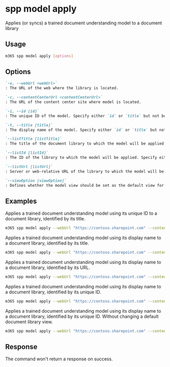 
# spp model apply

Applies (or syncs) a trained document understanding model to a document library

## Usage

```sh
m365 spp model apply [options]
```

## Options

```md definition-list
`-u, --webUrl <webUrl>`
: The URL of the web where the library is located.

`-c, --contentCenterUrl <contentCenterUrl>`
: The URL of the content center site where model is located.

`-i, --id [id]`
: The unique ID of the model. Specify either `id` or `title` but not both.

`-t, --title [title]`
: The display name of the model. Specify either `id` or `title` but not both.

`--listTitle [listTitle]`
: The title of the document library to which the model will be applied. Specify either `listTitle`, `listId`, or `listUrl` but not multiple.

`--listId [listId]`
: The ID of the library to which the model will be applied. Specify either `listTitle`, `listId`, or `listUrl` but not multiple.

`--listUrl [listUrl]`
: Server or web-relative URL of the library to which the model will be applied. Specify either `listTitle`, `listId`, or `listUrl` but not multiple.

`--viewOption [viewOption]`
: Defines whether the model view should be set as the default view for the document library. Allowed values are: `NewViewAsDefault`, `DoNotChangeDefault`, `TileViewAsDefault`. The default value is `NewViewAsDefault`.
```

<Global />

## Examples

Applies a trained document understanding model using its unique ID to a document library, identified by its title.

```sh
m365 spp model apply --webUrl "https://contoso.sharepoint.com" --contentCenterUrl "https://contoso.sharepoint.com/sites/ContentCenter" --id "7645e69d-21fb-4a24-a17a-9bdfa7cb63dc" --listTitle "Shared Documents"
```

Applies a trained document understanding model using its display name to a document library, identified by its title.

```sh
m365 spp model apply --webUrl "https://contoso.sharepoint.com" --contentCenterUrl "https://contoso.sharepoint.com/sites/ContentCenter" --title "ModelExample" --listTitle "Shared Documents"
```

Applies a trained document understanding model using its display name to a document library, identified by its URL.

```sh
m365 spp model apply --webUrl "https://contoso.sharepoint.com" --contentCenterUrl "https://contoso.sharepoint.com/sites/ContentCenter" --title "ModelExample" --listUrl "/Shared Documents"
```

Applies a trained document understanding model using its display name to a document library, identified by its unique ID.

```sh
m365 spp model apply --webUrl "https://contoso.sharepoint.com" --contentCenterUrl "https://contoso.sharepoint.com/sites/ContentCenter" --title "ModelExample" --listId "b4cfa0d9-b3d7-49ae-a0f0-f14ffdd005f7"
```

Applies a trained document understanding model using its display name to a document library, identified by its unique ID. Without changing a default document library view.

```sh
m365 spp model apply --webUrl "https://contoso.sharepoint.com" --contentCenterUrl "https://contoso.sharepoint.com/sites/ContentCenter" --title "ModelExample" --listId "b4cfa0d9-b3d7-49ae-a0f0-f14ffdd005f7" --viewOption "DoNotChangeDefault"
```

## Response

The command won't return a response on success.
